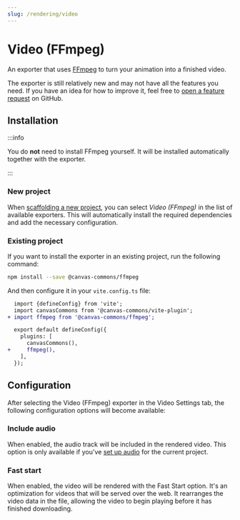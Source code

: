 ```yaml
---
slug: /rendering/video
---
```


# Video (FFmpeg)

An exporter that uses [FFmpeg](https://ffmpeg.org/) to turn your animation into
a finished video.

The exporter is still relatively new and may not have all the features you need.
If you have an idea for how to improve it, feel free to [open a feature
request][issues] on GitHub.

## Installation

:::info

You do **not** need to install FFmpeg yourself. It will be installed
automatically together with the exporter.

:::

### New project

When [scaffolding a new project](/docs/quickstart#creating-a-new-project), you
can select _Video (FFmpeg)_ in the list of available exporters. This will
automatically install the required dependencies and add the necessary
configuration.

### Existing project

If you want to install the exporter in an existing project, run the following
command:

```bash
npm install --save @canvas-commons/ffmpeg
```

And then configure it in your `vite.config.ts` file:

```diff
  import {defineConfig} from 'vite';
  import canvasCommons from '@canvas-commons/vite-plugin';
+ import ffmpeg from '@canvas-commons/ffmpeg';

  export default defineConfig({
    plugins: [
      canvasCommons(),
+     ffmpeg(),
    ],
  });
```

## Configuration

After selecting the Video (FFmpeg) exporter in the Video Settings tab, the
following configuration options will become available:

### Include audio

When enabled, the audio track will be included in the rendered video. This
option is only available if you've [set up audio](/docs/media#audio) for the
current project.

### Fast start

When enabled, the video will be rendered with the Fast Start option. It's an
optimization for videos that will be served over the web. It rearranges the
video data in the file, allowing the video to begin playing before it has
finished downloading.

[issues]: https://github.com/canvas-commons/exporters/issues/new/choose
